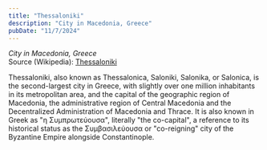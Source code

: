 ```yaml
---
title: "Thessaloniki"
description: "City in Macedonia, Greece"
pubDate: "11/7/2024"
---
```


*City in Macedonia, Greece*  
Source (Wikipedia): [Thessaloniki][1]

Thessaloniki, also known as Thessalonica, Saloniki, Salonika, or Salonica, is the second-largest city in Greece, with slightly over one million inhabitants in its metropolitan area, and the capital of the geographic region of Macedonia, the administrative region of Central Macedonia and the Decentralized Administration of Macedonia and Thrace. It is also known in Greek as "η Συμπρωτεύουσα", literally "the co-capital", a reference to its historical status as the Συμβασιλεύουσα or "co-reigning" city of the Byzantine Empire alongside Constantinople.

[1]: https://en.wikipedia.org/wiki/Thessaloniki
